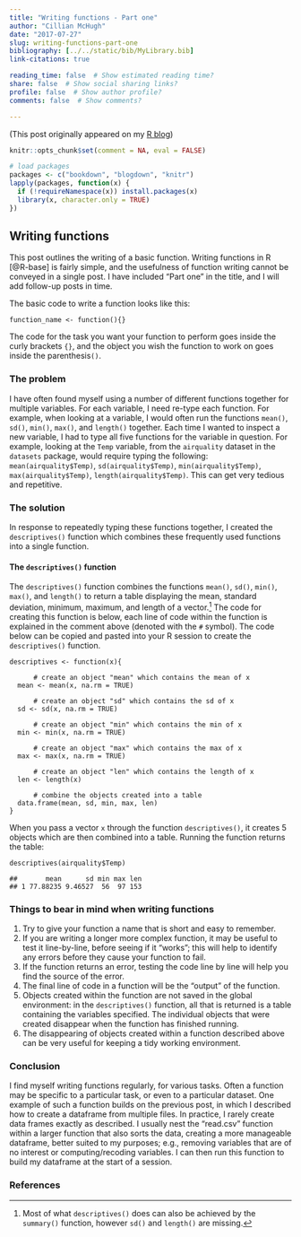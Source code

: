 ```yaml
---
title: "Writing functions - Part one"
author: "Cillian McHugh"
date: "2017-07-27"
slug: writing-functions-part-one
bibliography: [../../static/bib/MyLibrary.bib]
link-citations: true

reading_time: false  # Show estimated reading time?
share: false  # Show social sharing links?
profile: false  # Show author profile?
comments: false  # Show comments?

---
```


(This post originally appeared on my [R blog](https://cillianmacaodh.blogspot.com/2017/07/writing-functions-part-one-codewhite.html))

```r
knitr::opts_chunk$set(comment = NA, eval = FALSE)

# load packages
packages <- c("bookdown", "blogdown", "knitr")
lapply(packages, function(x) {
  if (!requireNamespace(x)) install.packages(x)
  library(x, character.only = TRUE)
})
```

## Writing functions
This post outlines the writing of a basic function.  Writing functions in R [@R-base] is fairly simple, and the usefulness of function writing cannot be conveyed in a single post.  I have included "Part one" in the title, and I will add follow-up posts in time.

The basic code to write a function looks like this:
```
function_name <- function(){}
```
The code for the task you want your function to perform goes inside the curly brackets `{}`, and the object you wish the function to work on goes inside the parenthesis`()`.

### The problem
I have often found myself using a number of different functions together for multiple variables.  For each variable, I need re-type each function.  For example, when looking at a variable, I would often run the functions `mean()`, `sd()`, `min()`, `max()`, and `length()` together.  Each time I wanted to inspect a new variable, I had to type all five functions for the variable in question.  For example, looking at the `Temp` variable, from the `airquality` dataset in the `datasets` package, would require typing the following: `mean(airquality$Temp)`, `sd(airquality$Temp)`, `min(airquality$Temp)`, `max(airquality$Temp)`, `length(airquality$Temp)`.  This can get very tedious and repetitive.

### The solution
In response to repeatedly typing these functions together, I created the `descriptives()` function which combines these frequently used functions into a single function.

[^1]: Most of what `descriptives()` does can also be achieved by the `summary()` function, however `sd()` and `length()` are missing.

#### The `descriptives()` function
The `descriptives()` function combines the functions `mean()`, `sd()`, `min()`, `max()`, and `length()` to return a table displaying the mean, standard deviation, minimum, maximum, and length of a vector.[^1]  The code for creating this function is below, each line of code within the function is explained in the comment above (denoted with the `#` symbol).  The code below can be copied and pasted into your R session to create the `descriptives()` function.
```
descriptives <- function(x){

      # create an object "mean" which contains the mean of x
  mean <- mean(x, na.rm = TRUE)

      # create an object "sd" which contains the sd of x
  sd <- sd(x, na.rm = TRUE)

      # create an object "min" which contains the min of x
  min <- min(x, na.rm = TRUE)

      # create an object "max" which contains the max of x
  max <- max(x, na.rm = TRUE)

      # create an object "len" which contains the length of x
  len <- length(x)

      # combine the objects created into a table
  data.frame(mean, sd, min, max, len)
}
```


When you pass a vector `x` through the function `descriptives()`, it creates 5 objects which are then combined into a table.  Running the function returns the table:
```
descriptives(airquality$Temp)
```


```
##       mean      sd min max len
## 1 77.88235 9.46527  56  97 153
```

### Things to bear in mind when writing functions
1. Try to give your function a name that is short and easy to remember.
2. If you are writing a longer more complex function, it may be useful to test it line-by-line, before seeing if it "works"; this will help to identify any errors before they cause your function to fail.
3. If the function returns an error, testing the code line by line will help you find the source of the error.
4. The final line of code in a function will be the "output" of the function.
5. Objects created within the function are not saved in the global environment: in the `descriptives()` function, all that is returned is a table containing the variables specified.  The individual objects that were created disappear when the function has finished running.
6. The disappearing of objects created within a function described above can be very useful for keeping a tidy working environment.

### Conclusion
I find myself writing functions regularly, for various tasks.  Often a function may be specific to a particular task, or even to a particular dataset.  One example of such a function builds on the previous post, in which I described how to create a dataframe from multiple files.  In practice, I rarely create data frames exactly as described.  I usually nest the "read.csv" function within a larger function that also sorts the data, creating a more manageable dataframe, better suited to my purposes; e.g., removing variables that are of no interest or computing/recoding variables.  I can then run this function to build my dataframe at the start of a session.

### References

